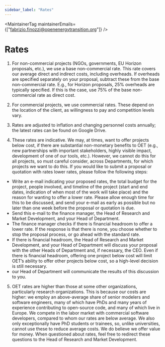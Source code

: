 ```yaml
---
sidebar_label: "Rates"
---
```



<MaintainerTag maintainerEmails={["fabrizio.finozzi@openenergytransition.org"]} />

# Rates
<ControlledDocBanner />

1. For non-commercial projects (NGOs, governments, EU Horizon proposals, etc.), we use a base non-commercial rate. This rate covers our average direct and indirect costs, including overheads. If overheads are specified separately on your proposal, subtract these from the base non-commercial rate. E.g., for Horizon proposals, 25% overheads are typically specified. If this is the case, use 75% of the base non-commercial rate as direct cost. 

2. For commercial projects, we use commercial rates. These depend on the location of the client, as willingness to pay and competition levels vary.

3. Rates are adjusted to inflation and changing personnel costs annually; the latest rates can be found on Google Drive.  

4. These rates are indicative. We may, at times, want to offer projects below cost, if there are substantial non-monetary benefits to OET (e.g., new partnerships with important stakeholders, highly visible impact, development of one of our tools, etc.). However, we cannot do this for all projects, so must careful consider, across Departments, for which projects we want to do this.  If you would like to submit a proposal or quotation with rates lower rates, please follow the following steps:
 - Write an e-mail indicating your proposed rates, the total budget for the project, people involved, and timeline of the project (start and end dates, indication of when most of the work will take place) and the reason for wanting to offer a lower rate. Please allow enough time for this to be discussed, and send your e-mail as early as possible but no later than one week before the proposal or quotation is due.
 - Send this e-mail to the finance manager, the Head of Research and Market Development, and your Head of Department.
 - The finance manager checks if there is financial headroom to offer a lower rate. If the response is that there is none, you choose whether to stop the proposal process, or go ahead with the standard rate. 
 - If there is financial headroom, the Head of Research and Market Development, and your Head of Department will discuss your proposal with the other Heads of Department and, if necessary, the CEO. Even if there is financial headroom, offering one project below cost will limit OET’s ability to offer other projects below cost, so a high-level decision is still necessary.
 - our Head of Department will communicate the results of this discussion to you. 

5. OET rates are higher than those at some other organizations, particularly research organizations. This is because our costs are higher: we employ an above-average share of senior modelers and software engineers, many of which have PhDs and many years of experience contributing to open-source code, and many of which live in Europe. We compete in the labor market with commercial software developers, compared to whom our rates are below average. We also only exceptionally have PhD students or trainees, so, unlike universities, cannot use these to reduce average costs. We do believe we offer value for money. When questioned about rates, feel free to redirect these questions to the Head of Research and Market Development. 

